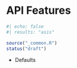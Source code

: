 # API Features  {#sec-features-api}

```r
#| echo: false
#| results: "asis"

source("_common.R")
status("draft")
```

- Defaults 


